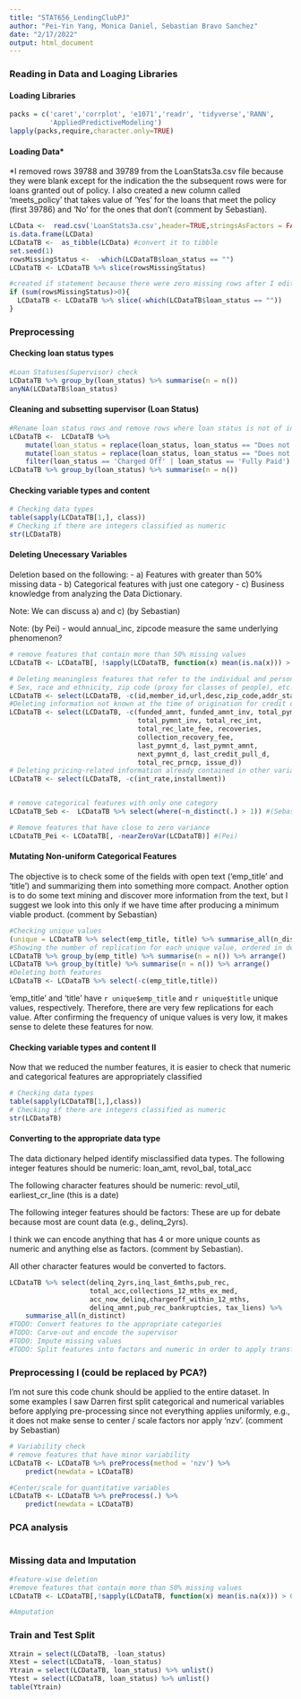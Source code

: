 ```yaml
---
title: "STAT656_LendingClubPJ"
author: "Pei-Yin Yang, Monica Daniel, Sebastian Bravo Sanchez"
date: "2/17/2022"
output: html_document
---
```

### Reading in Data and Loaging Libraries
#### Loading Libraries

```r
packs = c('caret','corrplot', 'e1071','readr', 'tidyverse','RANN',
          'AppliedPredictiveModeling')
lapply(packs,require,character.only=TRUE)
```

#### Loading Data*

*I removed rows 39788 and 39789 from the LoanStats3a.csv file because they were blank except for the indication the the subsequent rows were for loans granted out of policy. I also created a new column called 'meets_policy' that takes value of 'Yes' for the loans that meet the policy (first 39786) and 'No' for the ones that don't (comment by Sebastian).

```r
LCData <-  read.csv('LoanStats3a.csv',header=TRUE,stringsAsFactors = FALSE)
is.data.frame(LCData)
LCDataTB <-  as_tibble(LCData) #convert it to tibble
set.seed(1)
rowsMissingStatus <-  -which(LCDataTB$loan_status == "")
LCDataTB <- LCDataTB %>% slice(rowsMissingStatus)

#created if statement because there were zero missing rows after I edited the csv file
if (sum(rowsMissingStatus)>0){
  LCDataTB <- LCDataTB %>% slice(-which(LCDataTB$loan_status == ""))
}

```

### Preprocessing

#### Checking loan status types

```r
#Loan Statuses(Supervisor) check
LCDataTB %>% group_by(loan_status) %>% summarise(n = n())
anyNA(LCDataTB$loan_status)
```

#### Cleaning and subsetting supervisor (Loan Status)

```r
#Rename loan status rows and remove rows where loan status is not of interest
LCDataTB <-  LCDataTB %>% 
    mutate(loan_status = replace(loan_status, loan_status == "Does not meet the credit policy. Status:Charged Off", "Charged Off")) %>% 
    mutate(loan_status = replace(loan_status, loan_status == "Does not meet the credit policy. Status:Fully Paid", "Fully Paid")) %>% 
    filter(loan_status == 'Charged Off' | loan_status == 'Fully Paid') 
LCDataTB %>% group_by(loan_status) %>% summarise(n = n())
```

#### Checking variable types and content

```r
# Checking data types
table(sapply(LCDataTB[1,], class))
# Checking if there are integers classified as numeric
str(LCDataTB)
```

#### Deleting Unecessary Variables

Deletion based on the following:
 - a) Features with greater than 50% missing data
 - b) Categorical features with just one category
 - c) Business knowledge from analyzing the Data Dictionary. 
 
 Note: We can discuss a) and c) (by Sebastian)

Note: (by Pei)
 - would annual_inc, zipcode measure the same underlying phenomenon?

```r
# remove features that contain more than 50% missing values
LCDataTB <- LCDataTB[, !sapply(LCDataTB, function(x) mean(is.na(x))) > 0.5]

# Deleting meaningless features that refer to the individual and personal information that is restricted to avoid discrimination:
# Sex, race and ethnicity, zip code (proxy for classes of people), etc.
LCDataTB <- select(LCDataTB, -c(id,member_id,url,desc,zip_code,addr_state))
#Deleting information not known at the time of origination for credit decision purposes (we can revisit this later)
LCDataTB <- select(LCDataTB, -c(funded_amnt, funded_amnt_inv, total_pymnt, 
                                total_pymnt_inv, total_rec_int, 
                                total_rec_late_fee, recoveries, 
                                collection_recovery_fee, 
                                last_pymnt_d, last_pymnt_amnt, 
                                next_pymnt_d, last_credit_pull_d, 
                                total_rec_prncp, issue_d))
# Deleting pricing-related information already contained in other variables: the installment amount is already contained in the debt-to-income (DTI). The interest rate is needed for calculating the installment amount, but it is a result of the credit scoring, not a predictor.
LCDataTB <- select(LCDataTB, -c(int_rate,installment))


# remove categorical features with only one category
LCDataTB_Seb <-  LCDataTB %>% select(where(~n_distinct(.) > 1)) #(Sebastian)

# Remove features that have close to zero variance
LCDataTB_Pei <- LCDataTB[, -nearZeroVar(LCDataTB)] #(Pei)
```

#### Mutating Non-uniform Categorical Features

The objective is to check some of the fields with open text ('emp_title' and 'title') and summarizing them into something more compact. Another option is to do some text mining and discover more information from the text, but I suggest we look into this only if we have time after producing a minimum viable product. (comment by Sebastian)

```r
#Checking unique values
(unique = LCDataTB %>% select(emp_title, title) %>% summarise_all(n_distinct))
#Showing the number of replication for each unique value, ordered in descending order
LCDataTB %>% group_by(emp_title) %>% summarise(n = n()) %>% arrange()
LCDataTB %>% group_by(title) %>% summarise(n = n()) %>% arrange()
#Deleting both features
LCDataTB <- LCDataTB %>% select(-c(emp_title,title))
```
'emp_title' and 'title' have `r unique$emp_title` and `r unique$title` unique values, respectively. Therefore, there are very few replications for each value. After confirming the frequency of unique values is very low, it makes sense to delete these features for now.

#### Checking variable types and content II

Now that we reduced the number features, it is easier to check that numeric and categorical features are appropriately classified

```r
# Checking data types
table(sapply(LCDataTB[1,],class))
# Checking if there are integers classified as numeric
str(LCDataTB)
```

#### Converting to the appropriate data type

The data dictionary helped identify misclassified data types.
The following integer features should be numeric: loan_amt, revol_bal, total_acc

The following character features should be numeric: revol_util, earliest_cr_line (this is a date)

The following integer features should be factors: These are up for debate because most are count data (e.g., delinq_2yrs). 

I think we can encode anything that has 4 or more unique counts as numeric and anything else as factors. (comment by Sebastian).

All other character features would be converted to factors. 

```r
LCDataTB %>% select(delinq_2yrs,inq_last_6mths,pub_rec,
                    total_acc,collections_12_mths_ex_med,
                    acc_now_delinq,chargeoff_within_12_mths,
                    delinq_amnt,pub_rec_bankruptcies, tax_liens) %>%
    summarise_all(n_distinct)
#TODO: Convert features to the appropriate categories
#TODO: Carve-out and encode the supervisor
#TODO: Impute missing values
#TODO: Split features into factors and numeric in order to apply transformations (center and scale, Box-Cox, etc.) to numeric features
```

### Preprocessing I (could be replaced by PCA?)

I'm not sure this code chunk should be applied to the entire dataset. In some examples I saw Darren first split categorical and numerical variables before applying pre-processing since not everything applies uniformly, e.g., it does not make sense to center / scale factors nor apply 'nzv'. (comment by Sebastian)

```r
# Variability check
# remove features that have minor variability
LCDataTB <- LCDataTB %>% preProcess(method = 'nzv') %>%
    predict(newdata = LCDataTB)

#Center/scale for quantitative variables
LCDataTB <- LCDataTB %>% preProcess(.) %>%
    predict(newdata = LCDataTB)
```

### PCA analysis

```r

```


### Missing data and Imputation

```r
#feature-wise deletion
#remove features that contain more than 50% missing values
LCDataTB <- LCDataTB[,!sapply(LCDataTB, function(x) mean(is.na(x))) > 0.5]

#Amputation


```


### Train and Test Split

```r
Xtrain = select(LCDataTB, -loan_status)
Xtest = select(LCDataTB, -loan_status)
Ytrain = select(LCDataTB, loan_status) %>% unlist()
Ytest = select(LCDataTB, loan_status) %>% unlist()
table(Ytrain)

```






